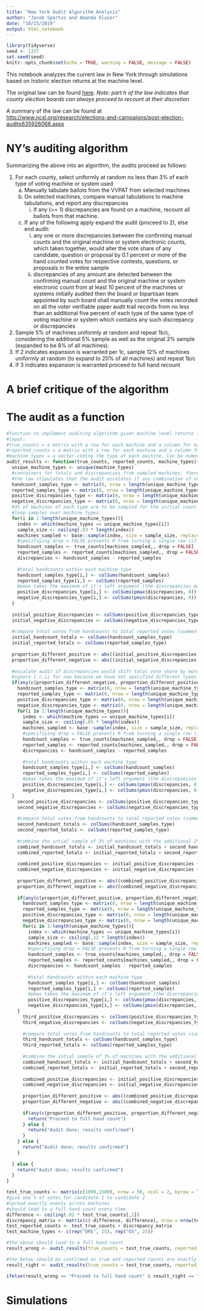 ```yaml
---
title: "New York Audit Algorithm Analysis"
author: "Jacob Spertus and Amanda Glazer"
date: "10/15/2019"
output: html_notebook
---
```



```r
library(tidyverse)
seed <- 1337
set.seed(seed)
knitr::opts_chunk$set(echo = TRUE, warning = FALSE, message = FALSE)
```

This notebook analyzes the current law in New York through simulations based on historic election returns at the machine level.

The original law can be found [here](https://govt.westlaw.com/nycrr/Document/I5c54c4e18b2e11dfbe5dec62e7eacc45?viewType=FullText&originationContext=documenttoc&transitionType=CategoryPageItem&contextData=(sc.Default)).
*Note: part h of the law indicates that county election boards can always proceed to recount at their discretion*

A summary of the law can be found at <http://www.ncsl.org/research/elections-and-campaigns/post-election-audits635926066.aspx>

# NY's auditing algorithm

Summarizing the above into an algorithm, the audits proceed as follows:

1. For each county, select uniformly at random no less than 3% of each type of voting machine or system used
    a) Manually tabulate ballots from the VVPAT from selected machines
    b) On selected machines, compare manual tabulations to machine tabulations, and report any discrepancies
         i) If any (>= 1) discrepancies are found on a machine, recount all ballots from that machine.
    c) If any of the following apply expand the audit (proceed to 2), else end audit:
         i) any one or more discrepancies between the confirming manual counts and the original machine or system electronic counts, which taken together, would alter the vote share of any candidate, question or proposal by 0.1 percent or more of the hand counted votes for respective contests, questions, or proposals in the entire sample
         ii) discrepancies of any amount are detected between the confirming manual count and the original machine or system electronic count from at least 10 percent of the machines or systems initially audited then the board or bipartisan team appointed by such board shall manually count the votes recorded on all the voter verifiable paper audit trail records from no less than an additional five percent of each type of the same type of voting machine or system which contains any such discrepancy or discrepancies
2. Sample 5% of machines uniformly at random and repeat 1b/c, considering the additional 5% sample as well as the original 3% sample (expanded to be 8% of all machines).
3. If 2 indicates expansion is warranted per 1c, sample 12% of machines uniformly at random (to expand to 20% of all machines) and repeat 1b/c
4. If 3 indicates expansion is warranted proceed to full hand recount


# A brief critique of the algorithm


# The audit as a function

```r
#function to implement auditing algorithm given machine level returns from a single contest in a single county. function can only be used if the true counts as would be discovered by a manual tally are known for every machine, i.e. a simulated situation.
#input: 
#true_counts = a matrix with a row for each machine and a column for each candidate. Reflects the true counts that would be revealed by a manual tabulation. These are sampled.
#reported_counts = a matrix with a row for each machine and a column for each candidate. These are machine counts that contribute to the original reported outcome. These are compared to sampled true_counts.
#machine_types = a vector coding the type of each machine. Can be numeric or characters. Should be the same length as the number of rows in true_counts and reported_counts
audit_results <- function(true_counts, reported_counts, machine_types){
  unique_machine_types <- unique(machine_types)
  #containers for totals and discrepancies from sampled machines; there is a row for each machine, each column represents a different candidate
  #the law stipulates that the audit escalates if any combination of votes would cause a discrepancy of .1% of the original total. The worst case combinations of votes are the sums of all positive votes and all negative votes (such that discrepancies that go different ways don't cancel each other)
  handcount_samples_type <- matrix(0, nrow = length(unique_machine_types), ncol = ncol(true_counts))
  reported_samples_type <- matrix(0, nrow = length(unique_machine_types), ncol = ncol(true_counts))
  positive_discrepancies_type <- matrix(0, nrow = length(unique_machine_types), ncol = ncol(true_counts))
  negative_discrepancies_type <- matrix(0, nrow = length(unique_machine_types), ncol = ncol(true_counts))
  #3% of machines of each type are to be sampled for the initial count
  #loop samples over machine types:
  for(i in 1:length(unique_machine_types)){
    index <- which(machine_types == unique_machine_types[i])
    sample_size <- ceiling(.03 * length(index))
    machines_sampled <- base::sample(index, size = sample_size, replace = FALSE)
    #specifiying drop = FALSE prevents R from turning a single row (if one machine is sampled) into a vector
    handcount_samples <- true_counts[machines_sampled,, drop = FALSE]
    reported_samples <- reported_counts[machines_sampled,, drop = FALSE]
    discrepancies <- handcount_samples - reported_samples
    
    #total handcounts within each machine type
    handcount_samples_type[i,] <- colSums(handcount_samples)
    reported_samples_type[i,] <- colSums(reported_samples)
    #pmax takes the maximum of it's left argument (the discrepancies matrix) and it's right argument, effectively rounding negatives up to 0 or vice versa 
    positive_discrepancies_type[i,] <- colSums(pmax(discrepancies, 0))
    negative_discrepancies_type[i,] <- colSums(pmin(discrepancies, 0))
  }
  
  initial_positive_discrepancies <- colSums(positive_discrepancies_type)
  initial_negative_discrepancies <- colSums(negative_discrepancies_type)
  
  #compare total votes from handcounts to total reported votes (summed across machines)
  initial_handcount_totals <- colSums(handcount_samples_type)
  initial_reported_totals <- colSums(reported_samples_type)
  
  proportion_different_positive <- abs((initial_positive_discrepancies) / initial_handcount_totals)
  proportion_different_negative <- abs((initial_negative_discrepancies) / initial_handcount_totals)
  
  #escalate audit if discrepancies would shift total vote share by more than .001 for any candidate (question, proposal, etc) 
  #ignore 1.c.ii for now because we have not specified different types of machines
  if(any(c(proportion_different_negative, proportion_different_positive) > .001)){
    handcount_samples_type <- matrix(0, nrow = length(unique_machine_types), ncol = ncol(true_counts))
    reported_samples_type <- matrix(0, nrow = length(unique_machine_types), ncol = ncol(true_counts))
    positive_discrepancies_type <- matrix(0, nrow = length(unique_machine_types), ncol = ncol(true_counts))
    negative_discrepancies_type <- matrix(0, nrow = length(unique_machine_types), ncol = ncol(true_counts))
    for(i in 1:length(unique_machine_types)){
      index <- which(machine_types == unique_machine_types[i])
      sample_size <- ceiling(.05 * length(index))
      machines_sampled <- base::sample(index, size = sample_size, replace = FALSE)
      #specifiying drop = FALSE prevents R from turning a single row (if one machine is sampled) into a vector
      handcount_samples <- true_counts[machines_sampled,, drop = FALSE]
      reported_samples <- reported_counts[machines_sampled,, drop = FALSE]
      discrepancies <- handcount_samples - reported_samples
    
      #total handcounts within each machine type
      handcount_samples_type[i,] <- colSums(handcount_samples)
      reported_samples_type[i,] <- colSums(reported_samples)
      #pmax takes the maximum of it's left argument (the discrepancies matrix) and it's right argument, effectively rounding negatives up to 0 or vice versa 
      positive_discrepancies_type[i,] <- colSums(pmax(discrepancies, 0))
      negative_discrepancies_type[i,] <- colSums(pmin(discrepancies, 0))
  }
    second_positive_discrepancies <- colSums(positive_discrepancies_type)
    second_negative_discrepancies <- colSums(negative_discrepancies_type)
  
    #compare total votes from handcounts to total reported votes (summed across machines)
    second_handcount_totals <- colSums(handcount_samples_type)
    second_reported_totals <- colSums(reported_samples_type)
    
    #combine the intial sample of 3% of machines with the additional 2% sample
    combined_handcount_totals <- initial_handcount_totals + second_handcount_totals
    combined_reported_totals <- initial_reported_totals + second_reported_totals
    
    combined_positive_discrepancies <- initial_positive_discrepancies + second_positive_discrepancies
    combined_negative_discrepancies <- initial_negative_discrepancies + second_negative_discrepancies
    
    proportion_different_positive <- abs((combined_positive_discrepancies) / combined_handcount_totals)
    proportion_different_negative <- abs((combined_negative_discrepancies) / combined_handcount_totals)
    
    if(any(c(proportion_different_positive, proportion_different_negative) > .001)){
      handcount_samples_type <- matrix(0, nrow = length(unique_machine_types), ncol = ncol(true_counts))
      reported_samples_type <- matrix(0, nrow = length(unique_machine_types), ncol = ncol(true_counts))
      positive_discrepancies_type <- matrix(0, nrow = length(unique_machine_types), ncol = ncol(true_counts))
      negative_discrepancies_type <- matrix(0, nrow = length(unique_machine_types), ncol = ncol(true_counts))
      for(i in 1:length(unique_machine_types)){
        index <- which(machine_types == unique_machine_types[i])
        sample_size <- ceiling(.12 * length(index))
        machines_sampled <- base::sample(index, size = sample_size, replace = FALSE)
        #specifiying drop = FALSE prevents R from turning a single row (if one machine is sampled) into a vector
        handcount_samples <- true_counts[machines_sampled,, drop = FALSE]
        reported_samples <- reported_counts[machines_sampled,, drop = FALSE]
        discrepancies <- handcount_samples - reported_samples
      
        #total handcounts within each machine type
        handcount_samples_type[i,] <- colSums(handcount_samples)
        reported_samples_type[i,] <- colSums(reported_samples)
        #pmax takes the maximum of it's left argument (the discrepancies matrix) and it's right argument, effectively rounding negatives up to 0 or vice versa 
        positive_discrepancies_type[i,] <- colSums(pmax(discrepancies, 0))
        negative_discrepancies_type[i,] <- colSums(pmin(discrepancies, 0))
    }
      third_positive_discrepancies <- colSums(positive_discrepancies_type)
      third_negative_discrepancies <- colSums(negative_discrepancies_type)
    
      #compare total votes from handcounts to total reported votes (summed across machines)
      third_handcount_totals <- colSums(handcount_samples_type)
      third_reported_totals <- colSums(reported_samples_type)
      
      #combine the intial sample of 3% of machines with the additional 2% sample
      combined_handcount_totals <- initial_handcount_totals + second_handcount_totals + third_handcount_totals
      combined_reported_totals <- initial_reported_totals + second_reported_totals + third_reported_totals
      
      combined_positive_discrepancies <- initial_positive_discrepancies + second_positive_discrepancies + third_positive_discrepancies
      combined_negative_discrepancies <- initial_negative_discrepancies + second_negative_discrepancies + third_negative_discrepancies
      
      proportion_different_positive <- abs((combined_positive_discrepancies) / combined_handcount_totals)
      proportion_different_negative <- abs((combined_negative_discrepancies) / combined_handcount_totals)
      
      if(any(c(proportion_different_positive, proportion_different_negative)) > .001){
        return("Proceed to full hand count")
      } else {
        return("Audit done; results confirmed")
      }
    } else {
      return("Audit done; results confirmed")
    }
    
  } else {
    return("Audit done; results confirmed")
  }
}
```

```r
test_true_counts <- matrix(c(1000,1500), nrow = 50, ncol = 2, byrow = TRUE)
#give one % of votes for candidate 1 to candidate 2
#spread exactly evenly across machines
#should lead to a full hand count every time
difference <- ceiling(.01 * test_true_counts[,1])
discrepancy_matrix <- matrix(c(-difference, difference), nrow = nrow(test_true_counts), ncol = ncol(test_true_counts))
test_reported_counts <- test_true_counts + discrepancy_matrix
test_machine_types <- c(rep("DRE", 25), rep("OS", 25))

#the above should lead to a full hand count
result_wrong <- audit_results(true_counts = test_true_counts, reported_counts = test_reported_counts, machine_types = test_machine_types)

#the below should be confirmed as true and reported counts are exactly the same
result_right <- audit_results(true_counts = test_true_counts, reported_counts = test_true_counts, machine_types = test_machine_types)

ifelse(result_wrong == "Proceed to full hand count" & result_right == "Audit done; results confirmed", "Works for both correct and discrepant elections", "Something is wrong.")
```


# Simulations 